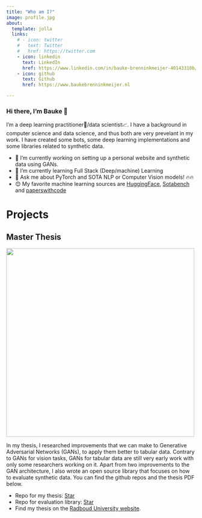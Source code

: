 ```yaml
---
title: "Who am I?"
image: profile.jpg
about:
  template: jolla
  links:
    # - icon: twitter
    #   text: Twitter
    #   href: https://twitter.com
    - icon: linkedin
      text: LinkedIn
      href: https://www.linkedin.com/in/bauke-brenninkmeijer-40143310b/
    - icon: github
      text: Github
      href: https://www.baukebrenninkmeijer.nl

---
```



### Hi there, I'm Bauke 👋

I'm a deep learning practitioner🧠/data scientist📈. I have a background in computer science and data science, and thus both are very prevelant in my work. I have created some bots, some deep learning implementations and some libraries related to synthetic data.


- 🔭 I’m currently working on setting up a personal website and synthetic data using GANs.
- 🌱 I’m currently learning Full Stack (Deep/machine) Learning
- 💬 Ask me about PyTorch and SOTA NLP or Computer Vision models! 🔥🔥
- 😊 My favorite machine learning sources are [HuggingFace](https://huggingface.co), [Sotabench](https://sotabench.com) and [paperswithcode](https://paperswithcode.com)

# Projects

## Master Thesis
<img src="https://i2.wp.com/syncedreview.com/wp-content/uploads/2019/02/gXZ5-hqackac7430939.gif?resize=640%2C360&ssl=1" style="margin:auto;width:500px">

In my thesis, I researched improvements that we can make to Generative Adversarial Networks (GANs), to apply them better to tabular data. Contrary to GANs for vision tasks, GANs for tabular data are still very early work with only some researchers working on it. Apart from two improvements to the GAN architecture, I also wrote an open source library that focuses on how to evaluate synthetic data. You can find the github repos and the thesis PDF below.

<!-- Place this tag in your head or just before your close body tag. -->
<script async defer src="https://buttons.github.io/buttons.js"></script>

<!-- Place this tag where you want the button to render. -->
- Repo for my thesis: <a class="github-button" href="https://github.com/baukebrenninkmeijer/On-the-Generation-and-Evaluation-of-Synthetic-Tabular-Data-using-GANs" data-icon="octicon-star" data-show-count="true" aria-label="Star baukebrenninkmeijer/On-the-Generation-and-Evaluation-of-Synthetic-Tabular-Data-using-GANs on GitHub">Star</a>
- Repo for evaluation library: <!-- Place this tag where you want the button to render. -->
<a class="github-button" href="https://github.com/baukebrenninkmeijer/table-evaluator" data-icon="octicon-star" data-show-count="true" aria-label="Star baukebrenninkmeijer/table-evaluator on GitHub">Star</a>
- Find my thesis on the [Radboud University website](https://www.ru.nl/publish/pages/769526/z04_master_thesis_brenninkmeijer.pdf).